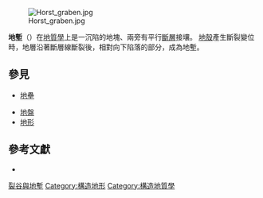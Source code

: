 {{擴充|time=2007-12-14}}

[[File:Horst_graben.jpg|thumb]]

'''地塹'''（{{lang-en|Graben}}）在[[地質學|地質學]]上是一沉陷的地塊、兩旁有平行[[斷層|斷層]]接壤。
[[地殼|地殼]]產生斷裂變位時，地層沿著斷層線斷裂後，相對向下陷落的部分，成為地塹。

==參見==
{{div col|cols=2}}
*[[地壘|地壘]]

*[[地盤|地盤]]
*[[地形|地形]]
{{div col end}}

==參考文獻==
{{refbegin}}
* {{cite book | author=McKnight, Tom L; Hess, Darrel | year=2000 | chapter=The Internal Processes: Graben | title=Physical Geography: A Landscape Appreciation | pages=417 | location=Upper Saddle River, NJ | publisher=Prentice Hall | isbn=0-13-020263-0}}
{{refend}}

{{Authority control}}

[[Category:裂谷與地塹|]]
[[Category:構造地形|Category:構造地形]]
[[Category:構造地質學|Category:構造地質學]]

{{geo-term-stub}}